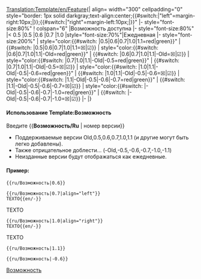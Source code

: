 <noinclude>[[Translation:Template/en/Feature]]</noinclude><noinclude></noinclude><includeonly>{| align={{{align|"center"}}} width="300" cellpadding="0" style="border: 1px solid darkgray;text-align:center;{{#switch:{{{align|}}}|"left"=margin-right:10px;|}};{{#switch:{{{align|}}}|"right"=margin-left:10px;|}}"
|- style="font-size:80%"
! colspan="6" |Возможность доступна
|- style="font-size:80%"
|< 0.5
|0.5
|0.6
|0.7
|1.0
|style="font-size:70%"|Ежедневная
|- style="font-size:200%"
| style="color:{{#switch: {{{1|}}}|0.5|0.6|0.7|1.0|1.1=red|green}}" | {{#switch: {{{1|}}}|0.5|0.6|0.7|1.0|1.1=&#9746;|&#9745;}}
| style="color:{{#switch: {{{1|}}}|0.6|0.7|1.0|1.1|-Old=red|green}}" | {{#switch: {{{1|}}}|0.6|0.7|1.0|1.1|-Old=&#9746;|&#9745;}}
| style="color:{{#switch: {{{1|}}}|0.7|1.0|1.1|-Old|-0.5=red|green}}" | {{#switch: {{{1|}}}|0.7|1.0|1.1|-Old|-0.5=&#9746;|&#9745;}}
| style="color:{{#switch: {{{1|}}}|1.0|1.1|-Old|-0.5|-0.6=red|green}}" | {{#switch: {{{1|}}}|1.0|1.1|-Old|-0.5|-0.6=&#9746;|&#9745;}}
| style="color:{{#switch: {{{1|}}}|1.1|-Old|-0.5|-0.6|-0.7=red|green}}" | {{#switch: {{{1|}}}|1.1|-Old|-0.5|-0.6|-0.7=&#9746;|&#9745;}}
| style="color:{{#switch: {{{1|}}}|-Old|-0.5|-0.6|-0.7|-1.0=red|green}}" | {{#switch: {{{1|}}}|-Old|-0.5|-0.6|-0.7|-1.0=&#9746;|&#9745;}}
|-
|}</includeonly><noinclude>

====Использование Template:Возможность====
Введите <nowiki>{{</nowiki>'''Возможность/Ru'''<nowiki> | номер версии}}</nowiki>
*Поддерживаемые версии Old,0.5,0.6,0.7,1.0,1.1 (и другие могут быть легко добавлены).
*Также отрицательное доблести... (-Old,-0.5,-0.6,-0.7,-1.0,-1.1)
*Неизданные версии будут отображаться как ежедневные.

====Пример:====
<pre>{{ru/Возможность|0.6}}</pre>
{{ru/Возможность|0.6}}
<pre>{{ru/Возможность|0.7|align="left"}}
TEXTO{{en/-}}</pre>
{{ru/Возможность|0.7|align="left"}}
TEXTO{{en/-}}
<pre>{{ru/Возможность|1.0|align="right"}}
TEXTO{{en/-}}</pre>
{{ru/Возможность|1.0|align="right"}}
TEXTO{{en/-}}
<pre>{{ru/Возможность|1.1}}</pre>
{{ru/Возможность|1.1}}
<pre>{{ru/Возможность|-0.6}}</pre>
{{ru/Возможность|-0.6}}

[[Category:ru/Шаблоны|Возможность]]
</noinclude>
